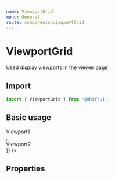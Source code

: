 ```yaml
---
name: ViewportGrid
menu: General
route: components/viewportGrid
---
```



# ViewportGrid

Used display viewports in the viewer page

## Import

```javascript
import { ViewportGrid } from '@ohif/ui';
```

## Basic usage

<Playground>
  <div className="p-4 h-56">
    <ViewportGrid
      rows={1}
      cols={2}
      viewportContents={[
        <div className="flex items-center justify-center h-full text-white">Viewport1</div>,
        <div className="flex items-center justify-center h-full text-white">Viewport2</div>
      ]}
    />
  </div>
</Playground>

## Properties

<Props of={ViewportGrid} />
